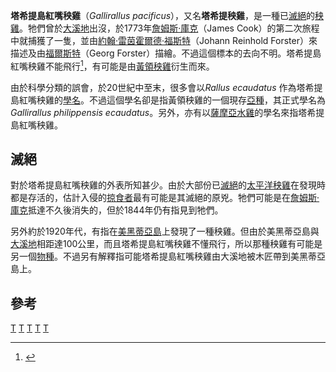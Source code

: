 {{Speciesbox 
| taxon = Gallirallus pacificus
| status = EX
| status_system = iucn3.1
| status_ref = <ref name=iucn>{{IUCN2006|assessors=BirdLife International|year=2004|id=8876|title=Gallirallus pacificus|downloaded=2006-06-29}}</ref>
| extinct = 18世紀末至19世紀
| image = Gallirallus.pacificus.jpg
| binomial_authority = ([[Johann_Friedrich_Gmelin|Gmelin]], 1789)
| synonyms =
* ''Rallus pacificus''
* ''Hypotaenidia pacifica''
* "Rallus ecaudatus"
}}

'''塔希提島紅嘴秧雞'''（''Gallirallus pacificus''），又名'''塔希提秧雞'''，是一種已[[滅絕|滅絕]]的[[秧雞|秧雞]]。牠們曾於[[大溪地|大溪地]]出沒，於1773年[[詹姆斯·庫克|詹姆斯·庫克]]（James Cook）的第二次旅程中就捕獲了一隻，並由[[約翰·雷茵霍爾德·福斯特|約翰·雷茵霍爾德·福斯特]]（Johann Reinhold Forster）來描述及由[[福爾斯特|福爾斯特]]（Georg Forster）描繪。不過這個標本的去向不明。塔希提島紅嘴秧雞不能飛行<ref>{{Cite book en|author=Gmelin, Johann Friedrich|year=1879|chapter=Description of ''Gallirallus pacificus''|title=Systema Naturae volume 1, part 2|edition=13th edition|pages=717}}</ref>，有可能是由[[黃領秧雞|黃領秧雞]]衍生而來。

由於科學分類的誤會，於20世紀中至末，很多會以''Rallus ecaudatus'' 作為塔希提島紅嘴秧雞的[[學名|學名]]。不過這個學名卻是指黃領秧雞的一個現存[[亞種|亞種]]，其正式學名為''Gallirallus philippensis ecaudatus''。另外，亦有以[[薩摩亞水雞|薩摩亞水雞]]的學名來指塔希提島紅嘴秧雞。

==滅絕==
對於塔希提島紅嘴秧雞的外表所知甚少。由於大部份已[[滅絕|滅絕]]的[[太平洋|太平洋]][[秧雞|秧雞]]在發現時都是存活的，估計入侵的[[掠食者|掠食者]]最有可能是其滅絕的原兇。牠們可能是在[[詹姆斯·庫克|詹姆斯·庫克]]抵達不久後消失的，但於1844年仍有指見到牠們。

另外約於1920年代，有指在[[美黑蒂亞島|美黑蒂亞島]]上發現了一種秧雞。但由於美黑蒂亞島與[[大溪地|大溪地]]相距達100公里，而且塔希提島紅嘴秧雞不懂飛行，所以那種秧雞有可能是另一個[[物種|物種]]。不過另有解釋指可能塔希提島紅嘴秧雞由大溪地被木匠帶到美黑蒂亞島上。

==參考==
{{reflist}}
{{Taxonbar|from=Q958901}}

[[Category:IUCN紅色名錄絕滅物種|T]]
[[Category:秧雞科|T]]
[[Category:已滅絕鳥類|T]]
[[Category:不会飞的鸟|T]]
[[Category:1789年描述的鸟类|T]]